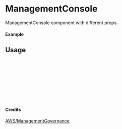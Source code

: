 
<Meta of={ManagementConsole} title="AWS/ManagementGovernance/ManagementConsole" />

# ManagementConsole

ManagementConsole component with different props.

#### Example

<Canvas of={ManagementConsole.Primary} />

## Usage

```ts
import { ManagementConsole } from "yadl-ui";

const Example = () => {
  return (
      <ManagementConsole />
  );
};

export default Example;
```

#### Credits
[AWS/ManagementGovernance](https://aws-icons.com/)
